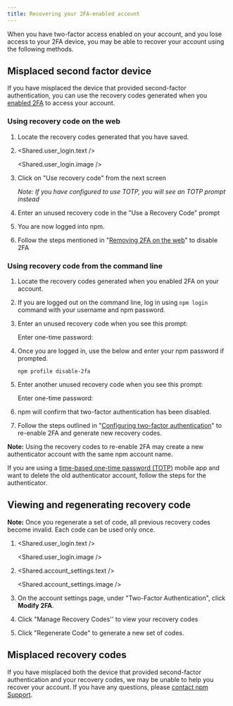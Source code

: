 ```yaml
---
title: Recovering your 2FA-enabled account
---
```


When you have two-factor access enabled on your account, and you lose access to your 2FA device, you may be able to recover your account using the following methods.

## Misplaced second factor device
If you have misplaced the device that provided second-factor authentication, you can use the recovery codes generated when you [enabled 2FA][setup-recovery-codes] to access your account.

### Using recovery code on the web
1. Locate the recovery codes generated that you have saved.

2. <Shared.user_login.text />

   <Shared.user_login.image />

3. Click on "Use recovery code" from the next screen

   <Screenshot src="/getting-started/setting-up-your-npm-user-account/recovery-code-link.png" alt="Screenshot showing Security Key prompt with a link to navigate to the recovery code input screen" />

   _Note: If you have configured to use TOTP, you will see an TOTP prompt instead_

4. Enter an unused recovery code in the "Use a Recovery Code" prompt

    <Screenshot src="/getting-started/setting-up-your-npm-user-account/user-a-recovery-code.png" alt="Screenshot showing use a recovery code prompt with an input box to enter the recovery code" />

5. You are now logged into npm.

5. Follow the steps mentioned in "[Removing 2FA on the web][removing-2fa-on-the-web]" to disable 2FA

### Using recovery code from the command line

1. Locate the recovery codes generated when you enabled 2FA on your account.

2. If you are logged out on the command line, log in using `npm login` command with your username and npm password.

5. Enter an unused recovery code when you see this prompt:

   <Prompt>Enter one-time password:</Prompt>

4. Once you are logged in, use the below and enter your npm password if prompted.  

   ```
   npm profile disable-2fa
   ```

5. Enter another unused recovery code when you see this prompt:

   <Prompt>Enter one-time password:</Prompt>

5. npm will confirm that two-factor authentication has been disabled.

6. Follow the steps outlined in "[Configuring two-factor authentication][configuring-two-factor-authentication]" to re-enable 2FA and generate new recovery codes.

<Note>

**Note:** Using the recovery codes to re-enable 2FA may create a new authenticator account with the same npm account name.

If you are using a [time-based one-time password (TOTP)][totp] mobile app and want to delete the old authenticator account, follow the steps for the authenticator.

</Note>

## Viewing and regenerating recovery code

<Note>

**Note:**  Once you regenerate a set of code, all previous recovery codes become invalid. Each code can be used only once.

</Note>

1. <Shared.user_login.text />

   <Shared.user_login.image />

2. <Shared.account_settings.text />

   <Shared.account_settings.image />

3. On the account settings page, under "Two-Factor Authentication", click **Modify 2FA**.

   <Screenshot src="/getting-started/setting-up-your-npm-user-account/2fa-modify.png" alt="Screenshot showing Modify 2FA button" />

4. Click "Manage Recovery Codes'' to view your recovery codes

   <Screenshot src="/getting-started/setting-up-your-npm-user-account/view-recovery-codes.png" alt="Screenshot showing existing recovery codes and a button to generate set of recovery codes" />

5. Click "Regenerate Code" to generate a new set of codes.

## Misplaced recovery codes

If you have misplaced both the device that provided second-factor authentication and your recovery codes, we may be unable to help you recover your account. If you have any questions, please [contact npm Support][contact-support].

[contact-support]: https://www.npmjs.com/support
[configuring-two-factor-authentication]: /configuring-two-factor-authentication
[setup-recovery-codes]: /configuring-two-factor-authentication#enabling-2fa-on-the-web
[removing-2fa-on-the-web]: /configuring-two-factor-authentication#removing-2fa-on-the-web
[using-recovery-code-on-the-web]: /recovering-your-2fa-enabled-account#using-recovery-code-on-the-web
[viewing-and-regenerating-recovery-code]: #viewing-and-regenerating-recovery-code
[totp]: https://en.wikipedia.org/wiki/Time-based_one-time_password
